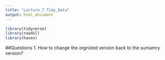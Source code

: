 ```yaml
---
title: "Lecture_7_Tidy_Data"
output: html_document
---
```

```r
library(tidyverse)
library(readxl)
library(haven)
```













##Questions
1. How to change the orgnized version back to the sumamry version?